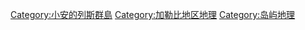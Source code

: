 [[Category:小安的列斯群島|Category:小安的列斯群島]]
[[Category:加勒比地区地理|Category:加勒比地区地理]]
[[Category:岛屿地理|Category:岛屿地理]]